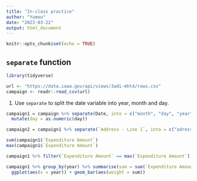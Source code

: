 ```yaml
---
title: "In-class practice"
author: "Yumou"
date: "2023-03-22"
output: html_document
---
```


```r
knitr::opts_chunk$set(echo = TRUE)
```

## `separate` function

```r
library(tidyverse)

url <- "https://data.iowa.gov/api/views/3adi-mht4/rows.csv"
campaign <- readr::read_csv(url)
```

1. Use `separate` to split the date variable into year, month and day.

```r
campaign1 = campaign %>% separate(Date, into = c("month", "day", "year")) %>%
  mutate(day = as.numeric(day))

campaign2 = campaign1 %>% separate(`Address - Line 1`, into = c("adress number", "street"))

sum(campaign1$`Expenditure Amount`)
max(campaign1$`Expenditure Amount`)

campaign1 %>% filter(`Expenditure Amount` == max(`Expenditure Amount`))

campaign1 %>% group_by(year) %>% summarise(sum = sum(`Expenditure Amount`)) %>%
  ggplot(aes(x = year)) + geom_bar(aes(weight = sum))
```

